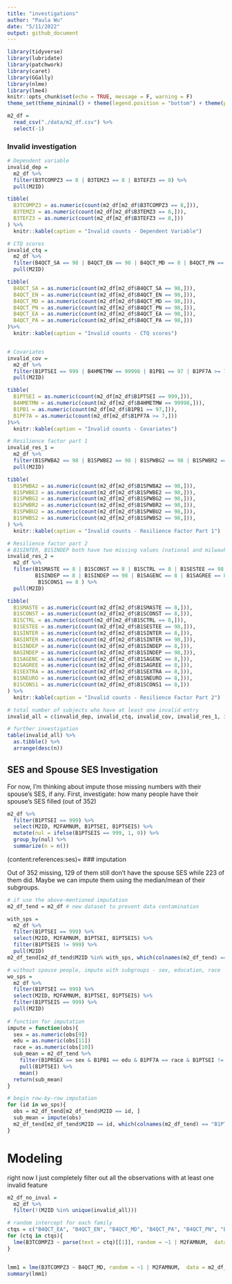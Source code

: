 ```yaml
---
title: "investigations"
author: "Paula Wu"
date: "5/11/2022"
output: github_document
---
```


```r
library(tidyverse)
library(lubridate)
library(patchwork)
library(caret)
library(GGally)
library(nlme)
library(lme4)
knitr::opts_chunk$set(echo = TRUE, message = F, warning = F)
theme_set(theme_minimal() + theme(legend.position = "bottom") + theme(plot.title = element_text(hjust = 0.5)))
```

```r
m2_df = 
  read_csv("./data/m2_df.csv") %>% 
  select(-1)
```
### Invalid investigation
```r
# Dependent variable
invalid_dep = 
  m2_df %>% 
  filter(B3TCOMPZ3 == 8 | B3TEMZ3 == 8 | B3TEFZ3 == 8) %>% 
  pull(M2ID)

tibble(
  B3TCOMPZ3 = as.numeric(count(m2_df[m2_df$B3TCOMPZ3 == 8,])),
  B3TEMZ3 = as.numeric(count(m2_df[m2_df$B3TEMZ3 == 8,])),
  B3TEFZ3 = as.numeric(count(m2_df[m2_df$B3TEFZ3 == 8,]))
) %>% 
  knitr::kable(caption = "Invalid counts - Dependent Variable")

# CTQ scores
invalid_ctq = 
  m2_df %>% 
  filter(B4QCT_SA == 98 | B4QCT_EN == 98 | B4QCT_MD == 8 | B4QCT_PN == 98 | B4QCT_EA == 98 | B4QCT_PA == 98) %>% 
  pull(M2ID)

tibble(
  B4QCT_SA = as.numeric(count(m2_df[m2_df$B4QCT_SA == 98,])),
  B4QCT_EN = as.numeric(count(m2_df[m2_df$B4QCT_EN == 98,])),
  B4QCT_MD = as.numeric(count(m2_df[m2_df$B4QCT_MD == 98,])),
  B4QCT_PN = as.numeric(count(m2_df[m2_df$B4QCT_PN == 98,])),
  B4QCT_EA = as.numeric(count(m2_df[m2_df$B4QCT_EA == 98,])),
  B4QCT_PA = as.numeric(count(m2_df[m2_df$B4QCT_PA == 98,]))
)%>% 
  knitr::kable(caption = "Invalid counts - CTQ scores")


# Covariates
invalid_cov = 
  m2_df %>% 
  filter(B1PTSEI == 999 | B4HMETMW == 99998 | B1PB1 == 97 | B1PF7A >= 7) %>%
  pull(M2ID)

tibble(
  B1PTSEI = as.numeric(count(m2_df[m2_df$B1PTSEI == 999,])),
  B4HMETMW = as.numeric(count(m2_df[m2_df$B4HMETMW == 99998,])),
  B1PB1 = as.numeric(count(m2_df[m2_df$B1PB1 == 97,])),
  B1PF7A = as.numeric(count(m2_df[m2_df$B1PF7A >= 7,]))
)%>% 
  knitr::kable(caption = "Invalid counts - Covariates")

# Resilience factor part 1
invalid_res_1 = 
  m2_df %>% 
  filter(B1SPWBA2 == 98 | B1SPWBE2 == 98 | B1SPWBG2 == 98 | B1SPWBR2 == 98 | B1SPWBU2 == 98 | B1SPWBS2 == 98) %>% 
  pull(M2ID)

tibble(
  B1SPWBA2 = as.numeric(count(m2_df[m2_df$B1SPWBA2 == 98,])),
  B1SPWBE2 = as.numeric(count(m2_df[m2_df$B1SPWBE2 == 98,])),
  B1SPWBG2 = as.numeric(count(m2_df[m2_df$B1SPWBG2 == 98,])),
  B1SPWBR2 = as.numeric(count(m2_df[m2_df$B1SPWBR2 == 98,])),
  B1SPWBU2 = as.numeric(count(m2_df[m2_df$B1SPWBU2 == 98,])),
  B1SPWBS2 = as.numeric(count(m2_df[m2_df$B1SPWBS2 == 98,])),
) %>% 
  knitr::kable(caption = "Invalid counts - Resilience Factor Part 1")

# Resilience factor part 2
# B1SINTER, B1SINDEP both have two missing values (national and milwaukee samokes has different criteria??)
invalid_res_2 = 
  m2_df %>% 
  filter(B1SMASTE == 8 | B1SCONST == 8 | B1SCTRL == 8 | B1SESTEE == 98 | B1SINTER == 8 | B1SINTER == 98 |
         B1SINDEP == 8 | B1SINDEP == 98 | B1SAGENC == 8 | B1SAGREE == 8 | B1SEXTRA == 8 | B1SNEURO == 8 |
          B1SCONS1 == 8 ) %>% 
  pull(M2ID)

tibble(
  B1SMASTE = as.numeric(count(m2_df[m2_df$B1SMASTE == 8,])),
  B1SCONST = as.numeric(count(m2_df[m2_df$B1SCONST == 8,])),
  B1SCTRL = as.numeric(count(m2_df[m2_df$B1SCTRL == 8,])),
  B1SESTEE = as.numeric(count(m2_df[m2_df$B1SESTEE == 98,])),
  B1SINTER = as.numeric(count(m2_df[m2_df$B1SINTER == 8,])),
  BASINTER = as.numeric(count(m2_df[m2_df$B1SINTER == 98,])),
  B1SINDEP = as.numeric(count(m2_df[m2_df$B1SINDEP == 8,])),
  BASINDEP = as.numeric(count(m2_df[m2_df$B1SINDEP == 98,])),
  B1SAGENC = as.numeric(count(m2_df[m2_df$B1SAGENC == 8,])),
  B1SAGREE = as.numeric(count(m2_df[m2_df$B1SAGREE == 8,])),
  B1SEXTRA = as.numeric(count(m2_df[m2_df$B1SEXTRA == 8,])),
  B1SNEURO = as.numeric(count(m2_df[m2_df$B1SNEURO == 8,])),
  B1SCONS1 = as.numeric(count(m2_df[m2_df$B1SCONS1 == 8,]))
) %>% 
  knitr::kable(caption = "Invalid counts - Resilience Factor Part 2")

```

```r
# total number of subjects who have at least one invalid entry
invalid_all = c(invalid_dep, invalid_ctq, invalid_cov, invalid_res_1, invalid_res_2)
```
```r
# further investigation
table(invalid_all) %>% 
  as.tibble() %>% 
  arrange(desc(n))
```

## SES and Spouse SES Investigation
For now, I'm thinking about impute those missing numbers with their spouse's SES, if any. First, investigate: how many people have their spouse's SES filled (out of 352)
```r
m2_df %>% 
  filter(B1PTSEI == 999) %>% 
  select(M2ID, M2FAMNUM, B1PTSEI, B1PTSEIS) %>% 
  mutate(nul = ifelse(B1PTSEIS == 999, 1, 0)) %>% 
  group_by(nul) %>% 
  summarize(n = n())
```
(content:references:ses)= 
### imputation

Out of 352 missing, 129 of them still don't have the spouse SES while 223 of them did. Maybe we can impute them using the median/mean of their subgroups. 
```r
# if use the above-mentioned imputation
m2_df_tend = m2_df # new dataset to prevent data contamination

with_sps = 
  m2_df %>% 
  filter(B1PTSEI == 999) %>% 
  select(M2ID, M2FAMNUM, B1PTSEI, B1PTSEIS) %>% 
  filter(B1PTSEIS != 999) %>% 
  pull(M2ID)
m2_df_tend[m2_df_tend$M2ID %in% with_sps, which(colnames(m2_df_tend) == "B1PTSEI")] = m2_df_tend[m2_df_tend$M2ID %in% with_sps, which(colnames(m2_df_tend) == "B1PTSEIS")]

# without spouse people, impute with subgroups - sex, education, race
wo_sps = 
  m2_df %>% 
  filter(B1PTSEI == 999) %>% 
  select(M2ID, M2FAMNUM, B1PTSEI, B1PTSEIS) %>% 
  filter(B1PTSEIS == 999) %>% 
  pull(M2ID)
  
# function for imputation
impute = function(obs){
  sex = as.numeric(obs[9])
  edu = as.numeric(obs[11])
  race = as.numeric(obs[10])
  sub_mean = m2_df_tend %>% 
    filter(B1PRSEX == sex & B1PB1 == edu & B1PF7A == race & B1PTSEI != 999) %>% 
    pull(B1PTSEI) %>% 
    mean()
  return(sub_mean)
}

# begin row-by-row imputation
for (id in wo_sps){
  obs = m2_df_tend[m2_df_tend$M2ID == id, ]
  sub_mean = impute(obs)
  m2_df_tend[m2_df_tend$M2ID == id, which(colnames(m2_df_tend) == "B1PTSEI")] = sub_mean
}
```


# Modeling
right now I just completely filter out all the observations with at least one invalid feature
```r
m2_df_no_inval = 
  m2_df %>% 
  filter(!(M2ID %in% unique(invalid_all)))

# random intercept for each family
ctqs = c("B4QCT_EA", "B4QCT_EN", "B4QCT_MD", "B4QCT_PA", "B4QCT_PN", "B4QCT_SA")
for (ctq in ctqs){
  lme(B3TCOMPZ3 ~ parse(text = ctq)[[1]], random = ~1 | M2FAMNUM,  data = m2_df_no_inval, method='REML')
}


lmm1 = lme(B3TCOMPZ3 ~ B4QCT_MD, random = ~1 | M2FAMNUM,  data = m2_df_no_inval, method='REML') 
summary(lmm1)
```


